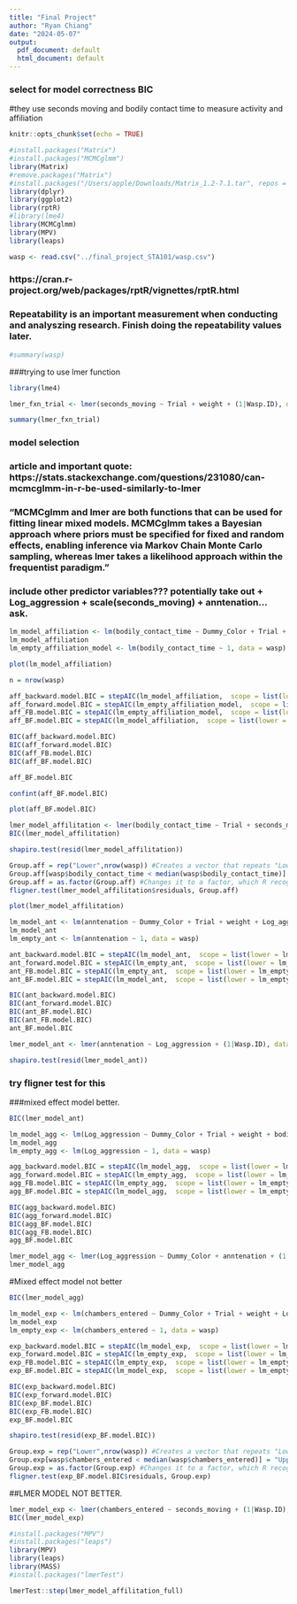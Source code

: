 ```yaml
---
title: "Final Project"
author: "Ryan Chiang"
date: "2024-05-07"
output:
  pdf_document: default
  html_document: default
---
```

### select for model correctness BIC
#they use seconds moving and bodily contact time to measure activity and affiliation
```r
knitr::opts_chunk$set(echo = TRUE)
```

```r
#install.packages("Matrix")
#install.packages("MCMCglmm")
library(Matrix)
#remove.packages("Matrix")
#install.packages("/Users/apple/Downloads/Matrix_1.2-7.1.tar", repos = "NULL", type = "source")
library(dplyr)
library(ggplot2)
library(rptR)
#library(lme4)
library(MCMCglmm)
library(MPV)
library(leaps)
```

```r
wasp <- read.csv("../final_project_STA101/wasp.csv")
```

### https://cran.r-project.org/web/packages/rptR/vignettes/rptR.html

### Repeatability is an important measurement when conducting and analyszing research. Finish doing the repeatability values later. 
```r
#summary(wasp)
```



###trying to use lmer function
```r
library(lme4)
```

```r
lmer_fxn_trial <- lmer(seconds_moving ~ Trial + weight + (1|Wasp.ID), data = wasp)
```

```r
summary(lmer_fxn_trial)
```

### model selection

### article and important quote: https://stats.stackexchange.com/questions/231080/can-mcmcglmm-in-r-be-used-similarly-to-lmer
### "MCMCglmm and lmer are both functions that can be used for fitting linear mixed models. MCMCglmm takes a Bayesian approach where priors must be specified for fixed and random effects, enabling inference via Markov Chain Monte Carlo sampling, whereas lmer takes a likelihood approach within the frequentist paradigm."
### include other predictor variables???  potentially take out + Log_aggression + scale(seconds_moving) + anntenation... ask. 



```r
lm_model_affiliation <- lm(bodily_contact_time ~ Dummy_Color + Trial + weight + Log_aggression + seconds_moving + anntenation + chambers_entered, data =wasp)
lm_model_affiliation
lm_empty_affiliation_model <- lm(bodily_contact_time ~ 1, data = wasp)
```

```r
plot(lm_model_affiliation)
```

```r
n = nrow(wasp)
```

```r
aff_backward.model.BIC = stepAIC(lm_model_affiliation,  scope = list(lower = lm_empty_affiliation_model, upper= lm_model_affiliation), k = log(n),trace=FALSE,direction = "backward")
aff_forward.model.BIC = stepAIC(lm_empty_affiliation_model,  scope = list(lower = lm_empty_affiliation_model, upper= lm_model_affiliation), k = log(n),direction = "forward")
aff_FB.model.BIC = stepAIC(lm_empty_affiliation_model,  scope = list(lower = lm_empty_affiliation_model, upper= lm_model_affiliation), k = log(n),trace=FALSE,direction = "both")
aff_BF.model.BIC = stepAIC(lm_model_affiliation,  scope = list(lower = lm_empty_affiliation_model, upper= lm_model_affiliation), k = log(n),trace=FALSE,direction = "both")

BIC(aff_backward.model.BIC)
BIC(aff_forward.model.BIC)
BIC(aff_FB.model.BIC)
BIC(aff_BF.model.BIC)

aff_BF.model.BIC
```

```r
confint(aff_BF.model.BIC)
```

```r
plot(aff_BF.model.BIC)
```






```r
lmer_model_affilitation <- lmer(bodily_contact_time ~ Trial + seconds_moving + (1|Wasp.ID), data = wasp)
BIC(lmer_model_affilitation)
```

```r
shapiro.test(resid(lmer_model_affilitation))
```


```r
Group.aff = rep("Lower",nrow(wasp)) #Creates a vector that repeats "Lower" n times
Group.aff[wasp$bodily_contact_time < median(wasp$bodily_contact_time)] = "Upper" #Changing the appropriate values to "Upper"
Group.aff = as.factor(Group.aff) #Changes it to a factor, which R recognizes as a grouping variable.
fligner.test(lmer_model_affilitation$residuals, Group.aff)
```


```r
plot(lmer_model_affilitation)
```


```r
lm_model_ant <- lm(anntenation ~ Dummy_Color + Trial + weight + Log_aggression + seconds_moving + bodily_contact_time + chambers_entered, data =wasp)
lm_model_ant
lm_empty_ant <- lm(anntenation ~ 1, data = wasp)
```
```r
ant_backward.model.BIC = stepAIC(lm_model_ant,  scope = list(lower = lm_empty_ant, upper= lm_model_ant), k = log(n),trace=FALSE,direction = "backward")
ant_forward.model.BIC = stepAIC(lm_empty_ant,  scope = list(lower = lm_empty_ant, upper= lm_model_ant), k = log(n),direction = "forward")
ant_FB.model.BIC = stepAIC(lm_empty_ant,  scope = list(lower = lm_empty_ant, upper= lm_model_ant), k = log(n),trace=FALSE,direction = "both")
ant_BF.model.BIC = stepAIC(lm_model_ant,  scope = list(lower = lm_empty_ant, upper= lm_model_ant), k = log(n),trace=FALSE,direction = "both")
```

```r
BIC(ant_backward.model.BIC)
BIC(ant_forward.model.BIC)
BIC(ant_BF.model.BIC)
BIC(ant_FB.model.BIC)
ant_BF.model.BIC
```
```r
lmer_model_ant <- lmer(anntenation ~ Log_aggression + (1|Wasp.ID), data = wasp)
```

```r
shapiro.test(resid(lmer_model_ant))
```

### try fligner test for this 


###mixed effect model better. 
```r
BIC(lmer_model_ant)
```

```r
lm_model_agg <- lm(Log_aggression ~ Dummy_Color + Trial + weight + bodily_contact_time + seconds_moving + anntenation + chambers_entered, data =wasp)
lm_model_agg
lm_empty_agg <- lm(Log_aggression ~ 1, data = wasp)
```

```r
agg_backward.model.BIC = stepAIC(lm_model_agg,  scope = list(lower = lm_empty_agg, upper= lm_model_agg), k = log(n),trace=FALSE,direction = "backward")
agg_forward.model.BIC = stepAIC(lm_empty_agg,  scope = list(lower = lm_empty_agg, upper= lm_model_agg), k = log(n),direction = "forward")
agg_FB.model.BIC = stepAIC(lm_empty_agg,  scope = list(lower = lm_empty_agg, upper= lm_model_agg), k = log(n),trace=FALSE,direction = "both")
agg_BF.model.BIC = stepAIC(lm_model_agg,  scope = list(lower = lm_empty_agg, upper= lm_model_agg), k = log(n),trace=FALSE,direction = "both")
```
```r
BIC(agg_backward.model.BIC)
BIC(agg_forward.model.BIC)
BIC(agg_BF.model.BIC)
BIC(agg_FB.model.BIC)
agg_BF.model.BIC
```

```r
lmer_model_agg <- lmer(Log_aggression ~ Dummy_Color + anntenation + (1|Wasp.ID), data = wasp)
lmer_model_agg
```

#Mixed effect model not better 
```r
BIC(lmer_model_agg)
```

```r
lm_model_exp <- lm(chambers_entered ~ Dummy_Color + Trial + weight + Log_aggression + seconds_moving + bodily_contact_time + anntenation, data =wasp)
lm_model_exp
lm_empty_exp <- lm(chambers_entered ~ 1, data = wasp)
```
```r
exp_backward.model.BIC = stepAIC(lm_model_exp,  scope = list(lower = lm_empty_exp, upper= lm_model_exp), k = log(n),trace=FALSE,direction = "backward")
exp_forward.model.BIC = stepAIC(lm_empty_exp,  scope = list(lower = lm_empty_exp, upper= lm_model_exp), k = log(n),direction = "forward")
exp_FB.model.BIC = stepAIC(lm_empty_exp,  scope = list(lower = lm_empty_exp, upper= lm_model_exp), k = log(n),trace=FALSE,direction = "both")
exp_BF.model.BIC = stepAIC(lm_model_exp,  scope = list(lower = lm_empty_exp, upper= lm_model_exp), k = log(n),trace=FALSE,direction = "both")
```

```r
BIC(exp_backward.model.BIC)
BIC(exp_forward.model.BIC)
BIC(exp_BF.model.BIC)
BIC(exp_FB.model.BIC)
exp_BF.model.BIC
```

```r
shapiro.test(resid(exp_BF.model.BIC))
```

```r
Group.exp = rep("Lower",nrow(wasp)) #Creates a vector that repeats "Lower" n times
Group.exp[wasp$chambers_entered < median(wasp$chambers_entered)] = "Upper" #Changing the appropriate values to "Upper"
Group.exp = as.factor(Group.exp) #Changes it to a factor, which R recognizes as a grouping variable.
fligner.test(exp_BF.model.BIC$residuals, Group.exp)
```

##LMER MODEL NOT BETTER. 
```r
lmer_model_exp <- lmer(chambers_entered ~ seconds_moving + (1|Wasp.ID), data = wasp)
BIC(lmer_model_exp)
```







```r
#install.packages("MPV")
#install.packages("leaps")
library(MPV)
library(leaps)
library(MASS)
#install.packages("lmerTest")
```

```r
lmerTest::step(lmer_model_affilitation_full)
```

```r

```

